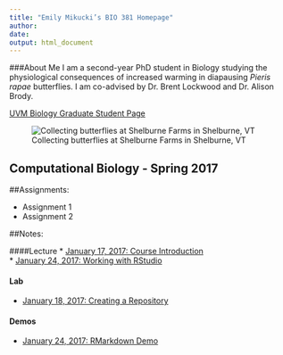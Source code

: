 ```yaml
---
title: "Emily Mikucki’s BIO 381 Homepage"
author: 
date: 
output: html_document
---
```

###About Me
I am a second-year PhD student in Biology studying the physiological consequences of increased warming in diapausing *Pieris rapae* butterflies. I am co-advised by Dr. Brent Lockwood and Dr. Alison Brody. 

[UVM Biology Graduate Student Page](http://www.uvm.edu/~biology/?Page=students/mikucki.php&SM=facultysubmenu.html)

![Collecting butterflies at Shelburne Farms in Shelburne, VT](rsz_butterfly.jpg)

## Computational Biology - Spring 2017

##Assignments:

* Assignment 1       
* Assignment 2 

##Notes:

####Lecture
* [January 17, 2017: Course Introduction](Lecture_Notes_01172017.html)   
* [January 24, 2017: Working with RStudio](Lecture_Notes_01242017.html)

#### Lab
* [January 18, 2017: Creating a Repository](Lab_Notes_01182017.html)

#### Demos
* [January 24, 2017: RMarkdown Demo](Markdown_Demo.html)

